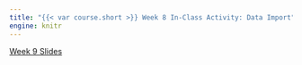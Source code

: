 ```yaml
---
title: "{{< var course.short >}} Week 8 In-Class Activity: Data Import"
engine: knitr
---
```


[Week 9 Slides](../slides/slides09.html)
